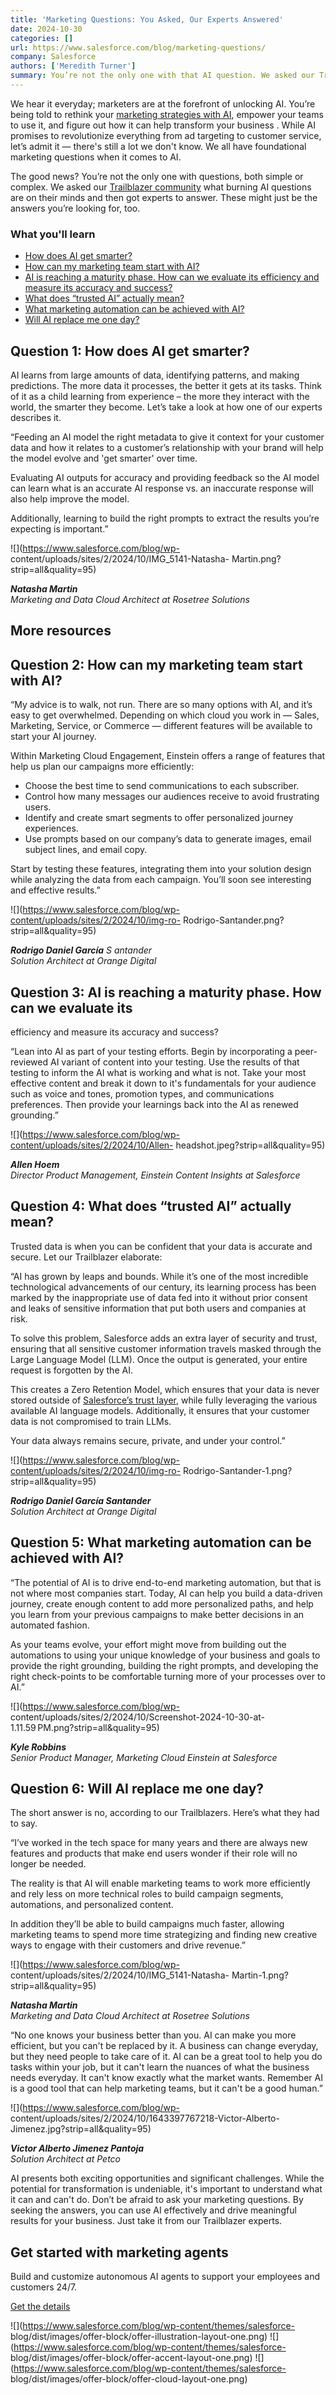 ```yaml
---
title: 'Marketing Questions: You Asked, Our Experts Answered'
date: 2024-10-30
categories: []
url: https://www.salesforce.com/blog/marketing-questions/
company: Salesforce
authors: ['Meredith Turner']
summary: You’re not the only one with that AI question. We asked our Trailblazer community what burning AI questions are on their minds and then got experts to answer.
---
```



We hear it everyday; marketers are at the forefront of unlocking AI. You’re
being told to rethink your [marketing strategies with
AI](https://www.salesforce.com/blog/marketing-agents/), empower your teams to
use it, and figure out how it can help transform your business . While AI
promises to revolutionize everything from ad targeting to customer service,
let’s admit it — there's still a lot we don't know. We all have foundational
marketing questions when it comes to AI.

The good news? You’re not the only one with questions, both simple or complex.
We asked our [Trailblazer
community](https://trailhead.salesforce.com/en/trailblazercommunity) what
burning AI questions are on their minds and then got experts to answer. These
might just be the answers you’re looking for, too.

### What you'll learn

  * [How does AI get smarter?](https://www.salesforce.com/blog/category/ai/feed/?bc=HL#How-does-AI-get-smarter)
  * [How can my marketing team start with AI?](https://www.salesforce.com/blog/category/ai/feed/?bc=HL#How-can-my-marketing-team-start-with-AI)
  * [AI is reaching a maturity phase. How can we evaluate its efficiency and measure its accuracy and success?](https://www.salesforce.com/blog/category/ai/feed/?bc=HL#AI-is-reaching-a-maturity-phase.-How-can-we-evaluate-its-efficiency-and-measure-its-accuracy-and-success)
  * [What does “trusted AI” actually mean?](https://www.salesforce.com/blog/category/ai/feed/?bc=HL#What-does-“trusted-AI”-actually-mean)
  * [What marketing automation can be achieved with AI?](https://www.salesforce.com/blog/category/ai/feed/?bc=HL#What-marketing-automation-can-be-achieved-with-AI)
  * [Will AI replace me one day?](https://www.salesforce.com/blog/category/ai/feed/?bc=HL#Will-AI-replace-me-one-day)

## Question 1: How does AI get smarter?

AI learns from large amounts of data, identifying patterns, and making
predictions. The more data it processes, the better it gets at its tasks.
Think of it as a child learning from experience – the more they interact with
the world, the smarter they become. Let’s take a look at how one of our
experts describes it.

“Feeding an AI model the right metadata to give it context for your customer
data and how it relates to a customer’s relationship with your brand will help
the model evolve and 'get smarter' over time.

Evaluating AI outputs for accuracy and providing feedback so the AI model can
learn what is an accurate AI response vs. an inaccurate response will also
help improve the model.

Additionally, learning to build the right prompts to extract the results
you’re expecting is important.”

![](https://www.salesforce.com/blog/wp-
content/uploads/sites/2/2024/10/IMG_5141-Natasha-
Martin.png?strip=all&quality=95)

_**Natasha Martin**_  
 _Marketing and Data Cloud Architect at Rosetree Solutions_

##  More resources

## Question 2: How can my marketing team start with AI?

“My advice is to walk, not run. There are so many options with AI, and it’s
easy to get overwhelmed. Depending on which cloud you work in — Sales,
Marketing, Service, or Commerce — different features will be available to
start your AI journey.

Within Marketing Cloud Engagement, Einstein offers a range of features that
help us plan our campaigns more efficiently:

  * Choose the best time to send communications to each subscriber.
  * Control how many messages our audiences receive to avoid frustrating users.
  * Identify and create smart segments to offer personalized journey experiences.
  * Use prompts based on our company’s data to generate images, email subject lines, and email copy.

Start by testing these features, integrating them into your solution design
while analyzing the data from each campaign. You’ll soon see interesting and
effective results.”

![](https://www.salesforce.com/blog/wp-content/uploads/sites/2/2024/10/img-ro-
Rodrigo-Santander.png?strip=all&quality=95)

**_Rodrigo Daniel García_** _S_ _antander_  
 _Solution Architect at Orange Digital_

## Question 3: AI is reaching a maturity phase. How can we evaluate its
efficiency and measure its accuracy and success?

“Lean into AI as part of your testing efforts. Begin by incorporating a peer-
reviewed AI variant of content into your testing. Use the results of that
testing to inform the AI what is working and what is not. Take your most
effective content and break it down to it's fundamentals for your audience
such as voice and tones, promotion types, and communications preferences. Then
provide your learnings back into the AI as renewed grounding.”

![](https://www.salesforce.com/blog/wp-content/uploads/sites/2/2024/10/Allen-
headshot.jpeg?strip=all&quality=95)

_**Allen Hoem**_  
 _Director Product Management, Einstein Content Insights at Salesforce_

## Question 4: What does “trusted AI” actually mean?

Trusted data is when you can be confident that your data is accurate and
secure. Let our Trailblazer elaborate:

“AI has grown by leaps and bounds. While it’s one of the most incredible
technological advancements of our century, its learning process has been
marked by the inappropriate use of data fed into it without prior consent and
leaks of sensitive information that put both users and companies at risk.

To solve this problem, Salesforce adds an extra layer of security and trust,
ensuring that all sensitive customer information travels masked through the
Large Language Model (LLM). Once the output is generated, your entire request
is forgotten by the AI.

This creates a Zero Retention Model, which ensures that your data is never
stored outside of [Salesforce’s trust
layer](https://www.salesforce.com/artificial-intelligence/trusted-ai/), while
fully leveraging the various available AI language models. Additionally, it
ensures that your customer data is not compromised to train LLMs.

Your data always remains secure, private, and under your control.”

![](https://www.salesforce.com/blog/wp-content/uploads/sites/2/2024/10/img-ro-
Rodrigo-Santander-1.png?strip=all&quality=95)

_**Rodrigo Daniel García Santander**_  
 _Solution Architect at Orange Digital_

## Question 5: What marketing automation can be achieved with AI?

“The potential of AI is to drive end-to-end marketing automation, but that is
not where most companies start. Today, AI can help you build a data-driven
journey, create enough content to add more personalized paths, and help you
learn from your previous campaigns to make better decisions in an automated
fashion.

As your teams evolve, your effort might move from building out the automations
to using your unique knowledge of your business and goals to provide the right
grounding, building the right prompts, and developing the right check-points
to be comfortable turning more of your processes over to AI.”

![](https://www.salesforce.com/blog/wp-
content/uploads/sites/2/2024/10/Screenshot-2024-10-30-at-1.11.59 PM.png?strip=all&quality=95)

_**Kyle Robbins**_  
 _Senior Product Manager, Marketing Cloud Einstein at Salesforce_

## Question 6: Will AI replace me one day?

The short answer is no, according to our Trailblazers. Here’s what they had to
say.

“I’ve worked in the tech space for many years and there are always new
features and products that make end users wonder if their role will no longer
be needed.

The reality is that AI will enable marketing teams to work more efficiently
and rely less on more technical roles to build campaign segments, automations,
and personalized content.

In addition they’ll be able to build campaigns much faster, allowing marketing
teams to spend more time strategizing and finding new creative ways to engage
with their customers and drive revenue.”

![](https://www.salesforce.com/blog/wp-
content/uploads/sites/2/2024/10/IMG_5141-Natasha-
Martin-1.png?strip=all&quality=95)

_**Natasha Martin**_  
 _Marketing and Data Cloud Architect at Rosetree Solutions_

“No one knows your business better than you. AI can make you more efficient,
but you can't be replaced by it. A business can change everyday, but they need
people to take care of it. AI can be a great tool to help you do tasks within
your job, but it can't learn the nuances of what the business needs everyday.
It can't know exactly what the market wants. Remember AI is a good tool that
can help marketing teams, but it can't be a good human.”

![](https://www.salesforce.com/blog/wp-
content/uploads/sites/2/2024/10/1643397767218-Victor-Alberto-
Jimenez.jpg?strip=all&quality=95)

_**Victor Alberto Jimenez Pantoja**_  
 _Solution Architect at Petco_

AI presents both exciting opportunities and significant challenges. While the
potential for transformation is undeniable, it's important to understand what
it can and can't do. Don’t be afraid to ask your marketing questions. By
seeking the answers, you can use AI effectively and drive meaningful results
for your business. Just take it from our Trailblazer experts.

## Get started with marketing agents

Build and customize autonomous AI agents to support your employees and
customers 24/7.

[Get the details](https://www.salesforce.com/agentforce/)

![](https://www.salesforce.com/blog/wp-content/themes/salesforce-
blog/dist/images/offer-block/offer-illustration-layout-one.png)
![](https://www.salesforce.com/blog/wp-content/themes/salesforce-
blog/dist/images/offer-block/offer-accent-layout-one.png)
![](https://www.salesforce.com/blog/wp-content/themes/salesforce-
blog/dist/images/offer-block/offer-cloud-layout-one.png)

